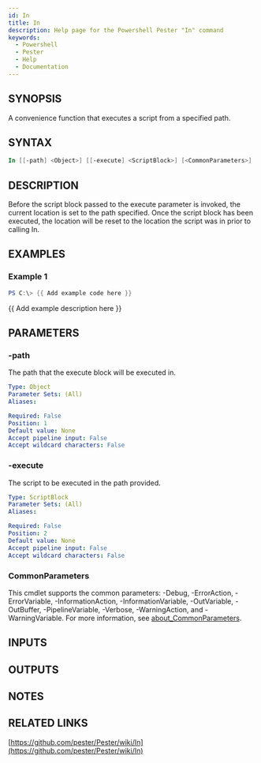 ```yaml
---
id: In
title: In
description: Help page for the Powershell Pester "In" command
keywords:
  - Powershell
  - Pester
  - Help
  - Documentation
---
```


## SYNOPSIS
A convenience function that executes a script from a specified path.

## SYNTAX

```powershell
In [[-path] <Object>] [[-execute] <ScriptBlock>] [<CommonParameters>]
```

## DESCRIPTION
Before the script block passed to the execute parameter is invoked,
the current location is set to the path specified.
Once the script
block has been executed, the location will be reset to the location
the script was in prior to calling In.

## EXAMPLES

### Example 1
```powershell
PS C:\> {{ Add example code here }}
```

{{ Add example description here }}

## PARAMETERS

### -path
The path that the execute block will be executed in.

```yaml
Type: Object
Parameter Sets: (All)
Aliases:

Required: False
Position: 1
Default value: None
Accept pipeline input: False
Accept wildcard characters: False
```

### -execute
The script to be executed in the path provided.

```yaml
Type: ScriptBlock
Parameter Sets: (All)
Aliases:

Required: False
Position: 2
Default value: None
Accept pipeline input: False
Accept wildcard characters: False
```

### CommonParameters
This cmdlet supports the common parameters: -Debug, -ErrorAction, -ErrorVariable, -InformationAction, -InformationVariable, -OutVariable, -OutBuffer, -PipelineVariable, -Verbose, -WarningAction, and -WarningVariable. For more information, see [about_CommonParameters](http://go.microsoft.com/fwlink/?LinkID=113216).

## INPUTS

## OUTPUTS

## NOTES

## RELATED LINKS

[https://github.com/pester/Pester/wiki/In](https://github.com/pester/Pester/wiki/In)
